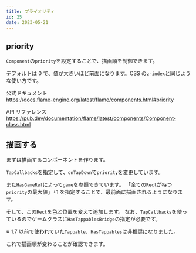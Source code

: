 ```yaml
---
title: プライオリティ
id: 25
date: 2023-05-21
---
```



## priority

`Component`の`priority`を設定することで、描画順を制御できます。

デフォルトは 0 で、値が大きいほど前面になります。CSS の`z-index`と同じような使い方です。

公式ドキュメント  
https://docs.flame-engine.org/latest/flame/components.html#priority

API リファレンス  
https://pub.dev/documentation/flame/latest/components/Component-class.html

## 描画する

まずは描画するコンポーネントを作ります。

`TapCallbacks`を指定して、`onTapDown`で`priority`を変更しています。

また`HasGameRef`によって`game`を参照できています。
「全ての`Rect`が持つ`priority`の最大値」+1 を指定することで、最前面に描画されるようになります。

<ExampleCode file="priority/game.dart" label="priority1" />

そして、この`Rect`を色と位置を変えて追加します。
なお、`TapCallbacks`を使っているのでゲームクラスに`HasTappablesBridge`の指定が必要です。

※ 1.7 以前で使われていた`Tappable`、`HasTappables`は非推奨になりました。

<ExampleCode file="priority/game.dart" label="priority2" />

これで描画順が変わることが確認できます。
